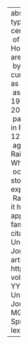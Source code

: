 ---
abstract: "Canadian Raising is typically described as the centralization of the nucleus\
  \ of /ay/ before voiceless segments. However some recent studies in areas affected\
  \ by Raising have shown that the current conditioning factors are not as regular\
  \ as reported previously (Vance, 1987; Dailey-O\u2019Cain, 1997; Hall, 2005). This\
  \ paper explores the status of Raising in Philadelphia. Examining data from 12 boys,\
  \ ages 14 to 19, it appears that Raising has lexicalized here as well. While Raising\
  \ occurs before a number of voiced stops and nasals, the words which experience\
  \ Raising most regularly suggest that it has spread due to its opaque applications."
author:
- name:
    family: Fruehwald
    given: Josef
citation:
  container-title: College Undergraduate Research Electronic Journal
  issue: ''
  issued: '2007'
  type: article-journal
  url: http://repository.upenn.edu/curej/73
  volume: ''
date: '2007'
date-format: YYYY
description: College Undergraduate Research Electronic Journal
doi: ''
params:
  key: MG8DFJEK
  notes: ''
title: 'The Spread of Raising: Opacity, lexicalization, and diffusion'

---